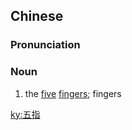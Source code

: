 ==Chinese==
{{zh-forms}}

===Pronunciation===
{{zh-pron
|m=wǔzhǐ
|c=ng5 zi2
|mn=qz:gó͘-chí/tw,xm,zz:ngó͘-chí
|mn_note=ngó͘-cháiⁿ - unknown dialect
|w=3hhngg tsr
|cat=n
}}

===Noun===
{{zh-noun}}

# the [[five]] [[finger]]s; fingers

[[ky:五指]]